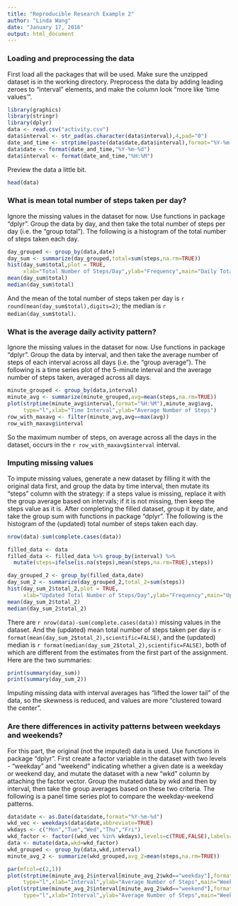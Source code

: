 ```yaml
---
title: "Reproducible Research Example 2"
author: "Linda Wang"
date: "January 17, 2016"
output: html_document
---
```


### Loading and preprocessing the data
First load all the packages that will be used.
Make sure the unzipped dataset is in the working directory.
Preprocess the data by adding leading zeroes to "interval" elements, and make the column look "more like 'time values'".
```r
library(graphics)
library(stringr)
library(dplyr)
data <- read.csv("activity.csv")
data$interval <- str_pad(as.character(data$interval),4,pad="0")
date_and_time <- strptime(paste(data$date,data$interval),format="%Y-%m-%d %H%M")
data$date <- format(date_and_time,"%Y-%m-%d")
data$interval <- format(date_and_time,"%H:%M")
```
Preview the data a little bit.
```r
head(data)
```

### What is mean total number of steps taken per day?
Ignore the missing values in the dataset for now. Use functions in package "dplyr".
Group the data by day, and then take the total number of steps per day (i.e. the "group total").
The following is a histogram of the total number of steps taken each day.
```r
day_grouped <- group_by(data,date)
day_sum <- summarize(day_grouped,total=sum(steps,na.rm=TRUE))
hist(day_sum$total,plot = TRUE,
     xlab="Total Number of Steps/Day",ylab="Frequency",main="Daily Total Number of Steps")
mean(day_sum$total)
median(day_sum$total)
```
And the mean of the total number of steps taken per day is `r round(mean(day_sum$total),digits=2)`; the median is `r median(day_sum$total)`.

### What is the average daily activity pattern?
Ignore the missing values in the dataset for now. Use functions in package "dplyr".
Group the data by interval, and then take the average number of steps of each interval across all days (i.e. the "group average").
The following is a time series plot of the 5-minute interval and the average number of steps taken, averaged across all days.
```r
minute_grouped <- group_by(data,interval)
minute_avg <- summarize(minute_grouped,avg=mean(steps,na.rm=TRUE))
plot(strptime(minute_avg$interval,format="%H:%M"),minute_avg$avg,
     type="l",xlab="Time Interval",ylab="Average Number of Steps")
row_with_maxavg <- filter(minute_avg,avg==max(avg))
row_with_maxavg$interval
```
So the maximum number of steps, on average across all the days in the dataset, occurs in the `r row_with_maxavg$interval` interval.

### Imputing missing values
To impute missing values, generate a new dataset by filling it with the original data first, and group the data by time interval, then mutate its "steps" column with the strategy: if a steps value is missing, replace it with the group average based on intervals; if it is not missing, then keep the steps value as it is.
After completing the filled dataset, group it by date, and take the group sum with functions in package "dplyr".
The following is the histogram of the (updated) total number of steps taken each day.
```r
nrow(data)-sum(complete.cases(data))

filled_data <- data
filled_data <- filled_data %>% group_by(interval) %>% 
  mutate(steps=ifelse(is.na(steps),mean(steps,na.rm=TRUE),steps))

day_grouped_2 <- group_by(filled_data,date)
day_sum_2 <- summarize(day_grouped_2,total_2=sum(steps))
hist(day_sum_2$total_2,plot = TRUE,
     xlab="Updated Total Number of Steps/Day",ylab="Frequency",main="Updated Daily Total Number of Steps")
mean(day_sum_2$total_2)
median(day_sum_2$total_2)
```
There are `r nrow(data)-sum(complete.cases(data))` missing values in the dataset. And the (updated) mean total number of steps taken per day is `r format(mean(day_sum_2$total_2),scientific=FALSE)`, and the (updated) median is `r format(median(day_sum_2$total_2),scientific=FALSE)`, both of which are different from the estimates from the first part of the assignment. Here are the two summaries:
```r
print(summary(day_sum))
print(summary(day_sum_2))
```
Imputing missing data with interval averages has "lifted the lower tail" of the data, so the skewness is reduced, and values are more "clustered toward the center".

### Are there differences in activity patterns between weekdays and weekends?
For this part, the original (not the imputed) data is used. Use functions in package "dplyr".
First create a factor variable in the dataset with two levels - "weekday" and "weekend" indicating whether a given date is a weekday or weekend day, and mutate the dataset with a new "wkd" column by attaching the factor vector.
Group the mutated data by wkd and then by interval, then take the group averages based on these two criteria.
The following is a panel time series plot to compare the weekday-weekend patterns.
```r
data$date <- as.Date(data$date,format="%Y-%m-%d")
wkd_vec <- weekdays(data$date,abbreviate=TRUE)
wkdays <- c("Mon","Tue","Wed","Thu","Fri")
wkd_factor <- factor((wkd_vec %in% wkdays),levels=c(TRUE,FALSE),labels=c("weekday","weekend"))
data <- mutate(data,wkd=wkd_factor)
wkd_grouped <- group_by(data,wkd,interval)
minute_avg_2 <- summarize(wkd_grouped,avg_2=mean(steps,na.rm=TRUE))

par(mfcol=c(2,1))
plot(strptime(minute_avg_2$interval[minute_avg_2$wkd=="weekday"],format="%H:%M"),minute_avg_2$avg_2[minute_avg_2$wkd=="weekday"],
     type="l",xlab="Interval",ylab="Average Number of Steps",main="Weekday",ylim=c(0,240))
plot(strptime(minute_avg_2$interval[minute_avg_2$wkd=="weekend"],format="%H:%M"),minute_avg_2$avg_2[minute_avg_2$wkd=="weekend"],
     type="l",xlab="Interval",ylab="Average Number of Steps",main="Weekend",ylim=c(0,240))
```